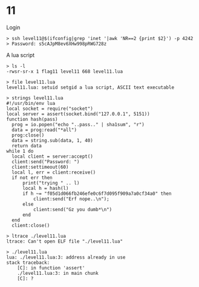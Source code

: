 # 11

Login

```b
> ssh level11@$(ifconfig|grep 'inet '|awk 'NR==2 {print $2}') -p 4242
> Password: s5cAJpM8ev6XHw998pRWG728z
```

A lua script

```b
> ls -l
-rwsr-sr-x 1 flag11 level11 668 level11.lua

> file level11.lua 
level11.lua: setuid setgid a lua script, ASCII text executable
```
```b
> strings level11.lua 
#!/usr/bin/env lua
local socket = require("socket")
local server = assert(socket.bind("127.0.0.1", 5151))
function hash(pass)
  prog = io.popen("echo "..pass.." | sha1sum", "r")
  data = prog:read("*all")
  prog:close()
  data = string.sub(data, 1, 40)
  return data
while 1 do
  local client = server:accept()
  client:send("Password: ")
  client:settimeout(60)
  local l, err = client:receive()
  if not err then
      print("trying " .. l)
      local h = hash(l)
      if h ~= "f05d1d066fb246efe0c6f7d095f909a7a0cf34a0" then
          client:send("Erf nope..\n");
      else
          client:send("Gz you dumb*\n")
      end
  end
  client:close()
```
```b
> ltrace ./level11.lua 
ltrace: Can't open ELF file "./level11.lua"

> ./level11.lua 
lua: ./level11.lua:3: address already in use
stack traceback:
	[C]: in function 'assert'
	./level11.lua:3: in main chunk
	[C]: ?
```

